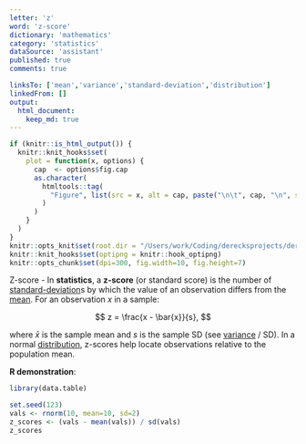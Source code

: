 ```yaml
---
letter: 'z'
word: 'z-score'
dictionary: 'mathematics'
category: 'statistics'
dataSource: 'assistant'
published: true
comments: true

linksTo: ['mean','variance','standard-deviation','distribution']
linkedFrom: []
output:
  html_document:
    keep_md: true
---
```


```r
if (knitr::is_html_output()) {
  knitr::knit_hooks$set(
    plot = function(x, options) {
      cap  <- options$fig.cap
      as.character(
        htmltools::tag(
          "Figure", list(src = x, alt = cap, paste("\n\t", cap, "\n", sep=""))
        )
      )
    }
  )
}
knitr::opts_knit$set(root.dir = "/Users/work/Coding/derecksprojects/derecksnotes.com-playground/derecksnotes.com/client/src/app/dictionaries/mathematics/definitions")
knitr::knit_hooks$set(optipng = knitr::hook_optipng)
knitr::opts_chunk$set(dpi=300, fig.width=10, fig.height=7)
```

<a id="z-score">Z-score</a> - In **statistics**, a **z-score** (or standard score) is the number of [standard-deviation](#standard-deviation)s by which the value of an observation differs from the [mean](#mean). For an observation $x$ in a sample:

$$
z = \frac{x - \bar{x}}{s},
$$

where $\bar{x}$ is the sample mean and $s$ is the sample SD (see [variance](#variance) / SD). In a normal [distribution](#distribution), z-scores help locate observations relative to the population mean.

**R demonstration**:

```r
library(data.table)

set.seed(123)
vals <- rnorm(10, mean=10, sd=2)
z_scores <- (vals - mean(vals)) / sd(vals)
z_scores
```
